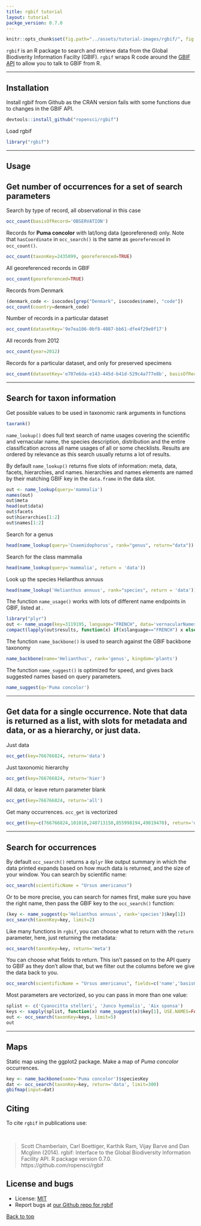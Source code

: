 ```yaml
---
title: rgbif tutorial
layout: tutorial
packge_version: 0.7.0
---
```


```r
knitr::opts_chunk$set(fig.path="../assets/tutorial-images/rgbif/", fig.width=6, fig.height=4)
```

`rgbif` is an R package to search and retrieve data from the Global Biodiverity Information Facilty (GBIF). `rgbif` wraps R code around the [GBIF API][gbifapi] to allow you to talk to GBIF from R.

********************

<section id="installation">

## Installation

Install rgbif from Github as the CRAN version fails with some functions due to changes in the GBIF API.

```r
devtools::install_github("ropensci/rgbif")
```

Load rgbif

```r
library("rgbif")
```

********************

<section id="usage">

## Usage

## Get number of occurrences for a set of search parameters

Search by type of record, all observational in this case

```r
occ_count(basisOfRecord='OBSERVATION')
```

Records for **Puma concolor** with lat/long data (georeferened) only. Note that `hasCoordinate` in `occ_search()` is the same as `georeferenced` in `occ_count()`.

```r
occ_count(taxonKey=2435099, georeferenced=TRUE)
```

All georeferenced records in GBIF

```r
occ_count(georeferenced=TRUE)
```

Records from Denmark

```r
(denmark_code <- isocodes[grep("Denmark", isocodes$name), "code"])
occ_count(country=denmark_code)
```

Number of records in a particular dataset

```r
occ_count(datasetKey='9e7ea106-0bf8-4087-bb61-dfe4f29e0f17')
```

All records from 2012

```r
occ_count(year=2012)
```

Records for a particular dataset, and only for preserved specimens

```r
occ_count(datasetKey='e707e6da-e143-445d-b41d-529c4a777e8b', basisOfRecord='OBSERVATION')
```

********************

## Search for taxon information

Get possible values to be used in taxonomic rank arguments in functions

```r
taxrank()
```

`name_lookup()` does full text search of name usages covering the scientific and vernacular name, the species description, distribution and the entire classification across all name usages of all or some checklists. Results are ordered by relevance as this search usually returns a lot of results.

By default `name_lookup()` returns five slots of information: meta, data, facets, hierarchies, and names. hierarchies and names elements are named by their matching GBIF key in the `data.frame` in the data slot.

```r
out <- name_lookup(query='mammalia')
names(out)
out$meta
head(out$data)
out$facets
out$hierarchies[1:2]
out$names[1:2]
```

Search for a genus

```r
head(name_lookup(query='Cnaemidophorus', rank="genus", return="data"))
```

Search for the class mammalia

```r
head(name_lookup(query='mammalia', return = 'data'))
```

Look up the species Helianthus annuus

```r
head(name_lookup('Helianthus annuus', rank="species", return = 'data'))
```

The function `name_usage()` works with lots of different name endpoints in GBIF, listed at \url{http://www.gbif.org/developer/species#nameUsages}.

```r
library("plyr")
out <- name_usage(key=3119195, language="FRENCH", data='vernacularNames')
compact(lapply(out$results, function(x) if(x$language=="FRENCH") x else NULL))
```

The function `name_backbone()` is used to search against the GBIF backbone taxonomy

```r
name_backbone(name='Helianthus', rank='genus', kingdom='plants')
```

The function `name_suggest()` is optimized for speed, and gives back suggested names based on query parameters.

```r
name_suggest(q='Puma concolor')
```


********************

## Get data for a single occurrence. Note that data is returned as a list, with slots for metadata and data, or as a hierarchy, or just data.

Just data

```r
occ_get(key=766766824, return='data')
```

Just taxonomic hierarchy

```r
occ_get(key=766766824, return='hier')
```

All data, or leave return parameter blank

```r
occ_get(key=766766824, return='all')
```

Get many occurrences. `occ_get` is vectorized

```r
occ_get(key=c(766766824,101010,240713150,855998194,49819470), return='data')
```

********************

## Search for occurrences

By default `occ_search()` returns a `dplyr` like output summary in which the data printed expands based on how much data is returned, and the size of your window. You can search by scientific name:

```r
occ_search(scientificName = "Ursus americanus")
```

Or to be more precise, you can search for names first, make sure you have the right name, then pass the GBIF key to the `occ_search()` function:

```r
(key <- name_suggest(q='Helianthus annuus', rank='species')$key[1])
occ_search(taxonKey=key, limit=2)
```

Like many functions in `rgbif`, you can choose what to return with the `return` parameter, here, just returning the metadata:

```r
occ_search(taxonKey=key, return='meta')
```

You can choose what fields to return. This isn't passed on to the API query to GBIF as they don't allow that, but we filter out the columns before we give the data back to you.

```r
occ_search(scientificName = "Ursus americanus", fields=c('name','basisOfRecord','protocol'))
```

Most parameters are vectorized, so you can pass in more than one value:

```r
splist <- c('Cyanocitta stelleri', 'Junco hyemalis', 'Aix sponsa')
keys <- sapply(splist, function(x) name_suggest(x)$key[1], USE.NAMES=FALSE)
out <- occ_search(taxonKey=keys, limit=5)
out
```


********************

## Maps

Static map using the ggplot2 package. Make a map of *Puma concolor* occurrences.

```r
key <- name_backbone(name='Puma concolor')$speciesKey
dat <- occ_search(taxonKey=key, return='data', limit=300)
gbifmap(input=dat)
```

[gbifapi]: http://data.gbif.org/tutorial/services


<section id="citing">

## Citing

To cite `rgbif` in publications use:

<br>

> Scott Chamberlain, Carl Boettiger, Karthik Ram, Vijay Barve and Dan Mcglinn (2014). rgbif: Interface to the Global Biodiversity Information Facility API. R package version 0.7.0. https://github.com/ropensci/rgbif

<section id="license_bugs">

## License and bugs

* License: [MIT](http://opensource.org/licenses/MIT)
* Report bugs at [our Github repo for rgbif](https://github.com/ropensci/rgbif/issues?state=open)

[Back to top](#top)

